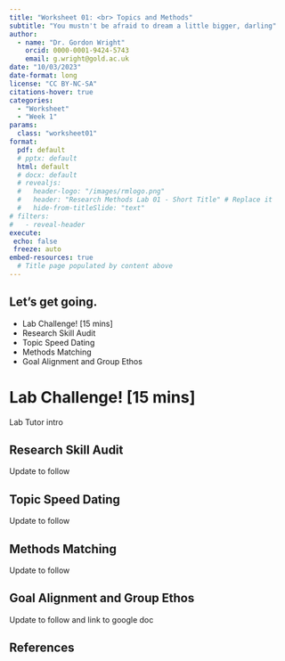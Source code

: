 ```yaml
---
title: "Worksheet 01: <br> Topics and Methods"
subtitle: "You mustn't be afraid to dream a little bigger, darling"
author: 
  - name: "Dr. Gordon Wright"
    orcid: 0000-0001-9424-5743
    email: g.wright@gold.ac.uk
date: "10/03/2023"
date-format: long
license: "CC BY-NC-SA"
citations-hover: true
categories: 
  - "Worksheet"
  - "Week 1"
params:
  class: "worksheet01"
format: 
  pdf: default
  # pptx: default
  html: default
  # docx: default
  # revealjs: 
  #   header-logo: "/images/rmlogo.png"
  #   header: "Research Methods Lab 01 - Short Title" # Replace it
  #   hide-from-titleSlide: "text"
# filters:
#   - reveal-header
execute:
 echo: false
 freeze: auto
embed-resources: true
  # Title page populated by content above
---
```


## Let's get going.

-   Lab Challenge! \[15 mins\]
-   Research Skill Audit
-   Topic Speed Dating
-   Methods Matching
-   Goal Alignment and Group Ethos

# Lab Challenge! \[15 mins\]

Lab Tutor intro

## Research Skill Audit

Update to follow

## Topic Speed Dating

Update to follow

## Methods Matching

Update to follow

## Goal Alignment and Group Ethos

Update to follow and link to google doc

## References
